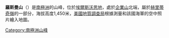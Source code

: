 {{coord|79|47|S|82|48|W|display=title}}

'''羅斯曼山'''（{{lang-en|Mount Rossman}}）是[[南極洲|南極洲]]的山峰，位於[[埃爾斯沃思地|埃爾斯沃思地]]，處於[[企業山|企業山]]北端，屬於[[赫里蒂奇嶺|赫里蒂奇嶺]]的一部分，海拔高度1,450米，[[美國地質調查局|美國地質調查局]]根據測量和該國海軍的空中照片繪入地圖。

{{DEFAULTSORT:Mount Rossman}}
[[Category:南極洲山峰|Category:南極洲山峰]]


{{EllsworthLand-geo-stub}}